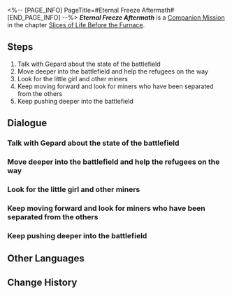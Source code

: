 <%-- [PAGE_INFO]
PageTitle=#Eternal Freeze Aftermath#
[END_PAGE_INFO] --%>
{{Stub|Dialogue.}}
{{Mission Infobox
|id            = 2011404
|title         = 
|image         = <!--Mission Eternal Freeze Aftermath.png-->
|type          = Companion
|event_name    = 
|chapter       = Slices of Life Before the Furnace (Companion Mission Chapter)
|requirements  = 
|summary       = <!--official mission summary from Fate's Atlas-->
|characters    = Dunn; Gepard; Guardian Shadow; Monster-Confronting Girl; Panicked Miner; Sentry Miner; Serval; Silvermane Lieutenant; Strong Miner; Trailblazer; Trapped Boy
|startLocation = [[Jarilo-VI]] - [[<!--starting area-->]]
|world         = Jarilo-VI
|area          = <!--starting area-->
|prev          = 
|next          = Only A Child
|exp           = 
|credits       = 
|stellarJade   = 
|other         = 
}}
'''''Eternal Freeze Aftermath''''' is a [[Companion Mission]] in the chapter [[Slices of Life Before the Furnace (Companion Mission Chapter)|Slices of Life Before the Furnace]].

==Steps==
# Talk with Gepard about the state of the battlefield
# Move deeper into the battlefield and help the refugees on the way
# Look for the little girl and other miners
# Keep moving forward and look for miners who have been separated from the others
# Keep pushing deeper into the battlefield

<!--
==Gameplay Notes==

--><!--
==Trial Character==

-->
==Dialogue==
{{Stub Dialogue}}
===Talk with Gepard about the state of the battlefield===
{{Mission Description|type=companion|location=<!--to be added-->|Serval and you arrive at the Great Mine as fast as you could. Gepard seems to have already finished preparing for battle. Listen to his plans.}}
{{Dialogue Start}}
:{{tx}}
{{Dialogue End}}

===Move deeper into the battlefield and help the refugees on the way===
{{Mission Description|type=companion|location=<!--to be added-->|update|Gepard will lead you and Serval to the front lines himself to raise morale and improve overall combat capacity. You will push deeper into the battlefield while helping the refugees along the way.<br />The atmosphere of this battlefield is out of the ordinary. Please be careful during combat.}}
{{Dialogue Start}}
:{{tx}}
{{Dialogue End}}

===Look for the little girl and other miners===
{{Mission Description|type=companion|location=<!--to be added-->|update|You and the siblings arrive at a temporary base in the besieged mining area. You inform the vagrants to immediately retreat to the mining bridge with the children and the elderly.<br />After successfully solving the issue for this base, you keep moving forward and look for miners who have been separated from the others. The few people who the miners mentioned should be around here. Look for them carefully.}}
{{Dialogue Start}}
:{{tx}}
{{Dialogue End}}

===Keep moving forward and look for miners who have been separated from the others===
{{Mission Description|type=companion|location=<!--to be added-->|update|You found the selfless older sister matching the miners' descriptions and successfully defeated the invading Fragmentum monsters, protecting her and her younger brother.<br />There is only one more separated miner left. Keep looking for them around here.}}
{{Dialogue Start}}
:{{tx}}
{{Dialogue End}}

===Keep pushing deeper into the battlefield===
{{Mission Description|type=companion|location=<!--to be added-->|update|All the refugees should have been evacuated. Now you just need to attack the remaining Fragmentum monsters and completely chase them out of this mine.<br />The air around you is almost freezing cold. The abnormality amongst the monsters shouldn't be far. Be on high alert and progress carefully.}}
{{Dialogue Start}}
:{{tx}}
{{Dialogue End}}

==Other Languages==
{{Other Languages
|en   = Eternal Freeze Aftermath
|zhs  = 寒潮余波
|zht  = 寒潮餘波
|ja   = 寒波の余波
|ko   = 한파의 여파
|es   = Las secuelas del Hielo Eterno
|fr   = Conséquences du Gel éternel
|ru   = Отзвуки Вечной мерзлоты
|th   = ผลพวงจากความหนาวนิรันดร์
|vi   = Dư Âm Băng Giá Vĩnh Cửu
|de   = Folgen des Ewigen Frosts
|id   = Dampak Kebekuan Abadi
|pt   = Consequências do Congelamento Eterno
}}

==Change History==
{{Change History|1.0}}
